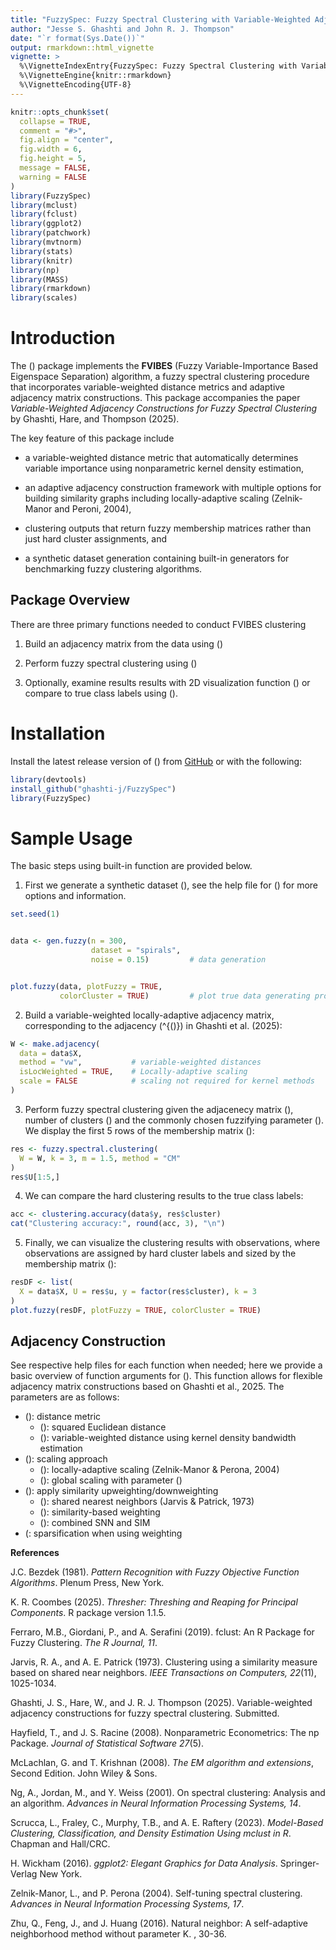 ```yaml
---
title: "FuzzySpec: Fuzzy Spectral Clustering with Variable-Weighted Adjacencies"
author: "Jesse S. Ghashti and John R. J. Thompson"
date: "`r format(Sys.Date())`"
output: rmarkdown::html_vignette
vignette: >
  %\VignetteIndexEntry{FuzzySpec: Fuzzy Spectral Clustering with Variable-Weighted Adjacencies}
  %\VignetteEngine{knitr::rmarkdown}
  %\VignetteEncoding{UTF-8}
---
```


```r
knitr::opts_chunk$set(
  collapse = TRUE,
  comment = "#>",
  fig.align = "center",
  fig.width = 6,
  fig.height = 5,
  message = FALSE,
  warning = FALSE
)
library(FuzzySpec)
library(mclust)
library(fclust)
library(ggplot2)
library(patchwork)
library(mvtnorm)
library(stats)
library(knitr)
library(np)
library(MASS)
library(rmarkdown)
library(scales)
```

# Introduction

The \(\texttt{FuzzySpec}\) package implements the **FVIBES** (Fuzzy Variable-Importance Based Eigenspace Separation) algorithm, a fuzzy spectral clustering procedure that incorporates variable-weighted distance metrics and adaptive adjacency matrix constructions. This package accompanies the paper _Variable-Weighted Adjacency Constructions for Fuzzy Spectral Clustering_ by Ghashti, Hare, and Thompson (2025).


The key feature of this package include 

- a variable-weighted distance metric that automatically determines variable importance using nonparametric kernel density estimation, 

- an adaptive adjacency construction framework with multiple options for building similarity graphs including locally-adaptive scaling (Zelnik-Manor and Peroni, 2004), 

- clustering outputs that return fuzzy membership matrices rather than just hard cluster assignments, and

- a synthetic dataset generation containing built-in generators for benchmarking fuzzy clustering algorithms.


## Package Overview
There are three primary functions needed to conduct FVIBES clustering

1. Build an adjacency matrix from the data using \(\texttt{make.adjacency()}\)

2. Perform fuzzy spectral clustering using \(\texttt{fuzzy.spectral.clustering()}\)

3. Optionally, examine results results with 2D visualization function \(\textt{plot.fuzzy()}\) or compare to true class labels using \(\texttt{clustering.accuracy}\).

# Installation

Install the latest release version of \(\texttt{FuzzySpec}\) from [GitHub](https://github.com/ghashti-j/FuzzySpec) or with the following:

```r
library(devtools)
install_github("ghashti-j/FuzzySpec")
library(FuzzySpec)
```

# Sample Usage

The basic steps using built-in function are provided below. 

1. First we generate a synthetic dataset \(\texttt{spirals}\), see the help file for \(\texttt{gen.fuzzy()}\) for more options and information.

```r
set.seed(1)


data <- gen.fuzzy(n = 300, 
                  dataset = "spirals", 
                  noise = 0.15)         # data generation


plot.fuzzy(data, plotFuzzy = TRUE, 
           colorCluster = TRUE)         # plot true data generating process
```

2. Build a variable-weighted locally-adaptive adjacency matrix, corresponding to the adjacency \(\mathbf{W}^{(\text{vwla-id})}\) in Ghashti et al. (2025):

```r
W <- make.adjacency(
  data = data$X,
  method = "vw",           # variable-weighted distances
  isLocWeighted = TRUE,    # Locally-adaptive scaling
  scale = FALSE            # scaling not required for kernel methods
)
```

3.  Perform fuzzy spectral clustering given the adjacenecy matrix \(\mathbf{W}\), number of clusters \(\texttt{k=3}\) and the commonly chosen fuzzifying parameter \(\texttt{m = 1.5}\). We display the first 5 rows of the membership matrix \(\mathbf{U}\):

```r
res <- fuzzy.spectral.clustering(
  W = W, k = 3, m = 1.5, method = "CM"           
)
res$U[1:5,]
```

4. We can compare the hard clustering results to the true class labels:

```r
acc <- clustering.accuracy(data$y, res$cluster)
cat("Clustering accuracy:", round(acc, 3), "\n")
```

5. Finally, we can visualize the clustering results with observations, where observations are assigned by hard cluster labels and sized by the membership matrix \(\mathbf{U}\):

```r
resDF <- list(
  X = data$X, U = res$u, y = factor(res$cluster), k = 3
)
plot.fuzzy(resDF, plotFuzzy = TRUE, colorCluster = TRUE)
```

## Adjacency Construction
See respective help files for each function when needed; here we provide a basic overview of function arguments for
\(\texttt{make.adjacency()}\). This function allows for flexible adjacency matrix constructions based on Ghashti et al., 2025. The parameters are as follows:

* \(\texttt{method}\): distance metric
    + \(\texttt{"eu"}\): squared Euclidean distance
    + \(\texttt{"vw"}): variable-weighted distance using kernel density bandwidth estimation
* \(\texttt{isLocWeighted}\): scaling approach
    + \(\texttt{TRUE}\): locally-adaptive scaling (Zelnik-Manor & Perona, 2004)
    + \(\texttt{FALSE}\): global scaling with parameter \(\texttt{sig}\)
* \(\textt{isModWeighted}\): apply similarity upweighting/downweighting
    + \(\texttt{ModMethod = "snn"}\): shared nearest neighbors (Jarvis & Patrick, 1973)
    + \(\texttt{ModMethod = "sim"}\): similarity-based weighting
    + \(\texttt{ModMethod = "both"}\): combined SNN and SIM
* \(\texttt{isSparse}: sparsification when using weighting

**References**

  J.C. Bezdek (1981). _Pattern Recognition with Fuzzy Objective Function Algorithms_. Plenum Press, New York.
  
  K. R. Coombes (2025). _Thresher: Threshing and Reaping for Principal Components_. R package version 1.1.5.

  Ferraro, M.B., Giordani, P., and A. Serafini (2019). fclust: An R Package for Fuzzy Clustering. _The R Journal, 11_.
  
  Jarvis, R. A., and A. E. Patrick (1973). Clustering using a similarity measure based on shared near neighbors. _IEEE Transactions on Computers, 22_(11), 1025-1034.

  Ghashti, J. S., Hare, W., and J. R. J. Thompson (2025). Variable-weighted adjacency constructions for fuzzy spectral clustering. Submitted.
  
  Hayfield, T., and J. S. Racine (2008). Nonparametric Econometrics: The np Package. _Journal of Statistical Software 27_(5).

  McLachlan, G. and T. Krishnan (2008). _The EM algorithm and extensions_, Second Edition. John Wiley & Sons.

  Ng, A., Jordan, M., and Y. Weiss (2001). On spectral clustering: Analysis and an algorithm. _Advances in Neural Information Processing Systems, 14_.

  Scrucca, L., Fraley, C., Murphy, T.B., and A. E. Raftery (2023). _Model-Based Clustering, Classification, and Density Estimation Using mclust in R_. Chapman and Hall/CRC.
  
  H. Wickham (2016). _ggplot2: Elegant Graphics for Data Analysis_. Springer-Verlag New York.

  Zelnik-Manor, L., and P. Perona (2004). Self-tuning spectral clustering. _Advances in Neural Information Processing Systems, 17_.

  Zhu, Q., Feng, J., and J. Huang (2016). Natural neighbor: A self-adaptive neighborhood method without parameter K. \emph{Pattern Recognition Letters, 80}, 30-36.
